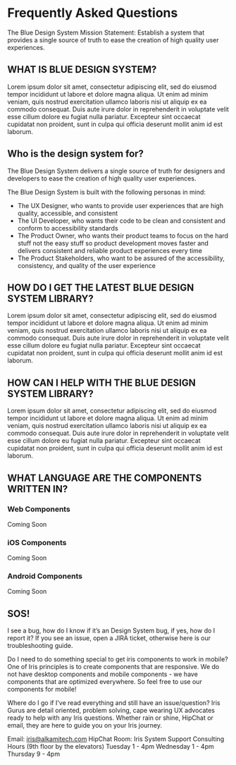 
# Frequently Asked Questions
The Blue Design System Mission Statement: Establish a system that provides a single source of truth to ease the creation of high quality user experiences.

## WHAT IS BLUE DESIGN SYSTEM?
Lorem ipsum dolor sit amet, consectetur adipiscing elit, sed do eiusmod tempor incididunt ut labore et dolore magna aliqua. Ut enim ad minim veniam, quis nostrud exercitation ullamco laboris nisi ut aliquip ex ea commodo consequat. Duis aute irure dolor in reprehenderit in voluptate velit esse cillum dolore eu fugiat nulla pariatur. Excepteur sint occaecat cupidatat non proident, sunt in culpa qui officia deserunt mollit anim id est laborum.

## Who is the design system for?
The Blue Design System delivers a single source of truth for designers and developers to ease the creation of high quality user experiences.

The Blue Design System is built with the following personas in mind:
- The UX Designer, who wants to provide user experiences that are high quality, accessible, and consistent
- The UI Developer, who wants their code to be clean and consistent and conform to accessibility standards
- The Product Owner, who wants their product teams to focus on the hard stuff not the easy stuff so product development moves faster and delivers consistent and reliable product experiences every time
- The Product Stakeholders, who want to be assured of the accessibility, consistency, and quality of the user experience

## HOW DO I GET THE LATEST BLUE DESIGN SYSTEM LIBRARY?
Lorem ipsum dolor sit amet, consectetur adipiscing elit, sed do eiusmod tempor incididunt ut labore et dolore magna aliqua. Ut enim ad minim veniam, quis nostrud exercitation ullamco laboris nisi ut aliquip ex ea commodo consequat. Duis aute irure dolor in reprehenderit in voluptate velit esse cillum dolore eu fugiat nulla pariatur. Excepteur sint occaecat cupidatat non proident, sunt in culpa qui officia deserunt mollit anim id est laborum.

## HOW CAN I HELP WITH THE BLUE DESIGN SYSTEM LIBRARY?
Lorem ipsum dolor sit amet, consectetur adipiscing elit, sed do eiusmod tempor incididunt ut labore et dolore magna aliqua. Ut enim ad minim veniam, quis nostrud exercitation ullamco laboris nisi ut aliquip ex ea commodo consequat. Duis aute irure dolor in reprehenderit in voluptate velit esse cillum dolore eu fugiat nulla pariatur. Excepteur sint occaecat cupidatat non proident, sunt in culpa qui officia deserunt mollit anim id est laborum.

## WHAT LANGUAGE ARE THE COMPONENTS WRITTEN IN?

### Web Components
Coming Soon

### iOS Components
Coming Soon

### Android Components
Coming Soon


## SOS!

I see a bug, how do I know if it’s an Design System bug, if yes, how do I report it?
If you see an issue, open a JIRA ticket, otherwise here is our troubleshooting guide.

Do I need to do something special to get iris components to work in mobile?
One of Iris principles is to create components that are responsive. We do not have desktop components and mobile components - we have components that are optimized everywhere. So feel free to use our components for mobile!

Where do I go if I've read everything and still have an issue/question?
Iris Gurus are detail oriented, problem solving, cape wearing UX advocates ready to help with any Iris questions. Whether rain or shine, HipChat or email, they are here to guide you on your Iris journey.

Email: iris@alkamitech.com
HipChat Room: Iris System Support
Consulting Hours (9th floor by the elevators)
Tuesday 1 - 4pm
Wednesday 1 - 4pm
Thursday 9 - 4pm

